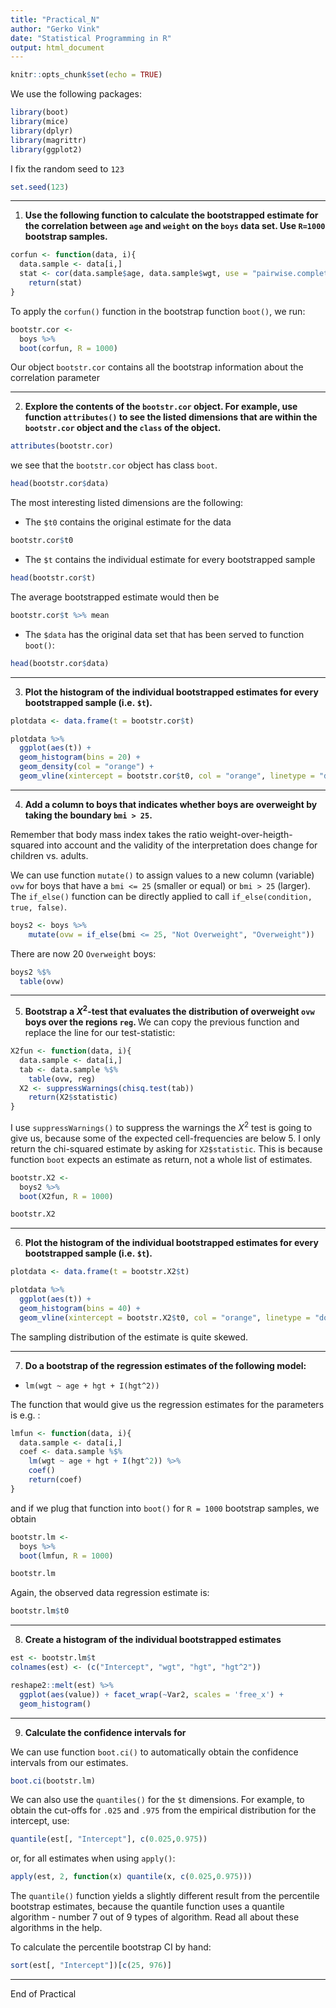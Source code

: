 ```yaml
---
title: "Practical_N"
author: "Gerko Vink"
date: "Statistical Programming in R"
output: html_document
---
```


```r
knitr::opts_chunk$set(echo = TRUE)
```

We use the following packages:
```r
library(boot)
library(mice)
library(dplyr)
library(magrittr)
library(ggplot2)
```

I fix the random seed to `123`
```r
set.seed(123)
```

---

1. **Use the following function to calculate the bootstrapped estimate for the correlation between `age` and `weight` on the `boys` data set. Use `R=1000` bootstrap samples.**

```r
corfun <- function(data, i){
  data.sample <- data[i,]
  stat <- cor(data.sample$age, data.sample$wgt, use = "pairwise.complete.obs")
	return(stat)
}
```

To apply the `corfun()` function in the bootstrap function `boot()`, we run:
```r
bootstr.cor <- 
  boys %>%
  boot(corfun, R = 1000)
```

Our object `bootstr.cor` contains all the bootstrap information about the correlation parameter

---

2. **Explore the contents of the `bootstr.cor` object. For example, use function `attributes()` to see the listed dimensions that are within the `bootstr.cor` object and the `class` of the object.**
```r
attributes(bootstr.cor)
```
we see that the `bootstr.cor` object has class `boot`. 
```r
head(bootstr.cor$data)
```

The most interesting listed dimensions are the following:

- The `$t0` contains the original estimate for the data 
```r
bootstr.cor$t0
```

- The `$t` contains the individual estimate for every bootstrapped sample
```r
head(bootstr.cor$t)
```

The average bootstrapped estimate would then be
```r
bootstr.cor$t %>% mean
```


- The `$data` has the original data set that has been served to function `boot()`:
```r
head(bootstr.cor$data)
```

---

3. **Plot the histogram of the individual bootstrapped estimates for every bootstrapped sample (i.e. `$t`).**
```r
plotdata <- data.frame(t = bootstr.cor$t)

plotdata %>%
  ggplot(aes(t)) + 
  geom_histogram(bins = 20) + 
  geom_density(col = "orange") + 
  geom_vline(xintercept = bootstr.cor$t0, col = "orange", linetype = "dotted")
```

---

4. **Add a column to boys that indicates whether boys are overweight by taking the boundary `bmi > 25`.** 

Remember that body mass index takes the ratio weight-over-heigth-squared into account and the validity of the interpretation does change for children vs. adults.

We can use function `mutate()` to assign values to a new column (variable) `ovw` for boys that have a `bmi <= 25` (smaller or equal) or `bmi > 25` (larger). The `if_else()` function can be directly applied to call `if_else(condition, true, false)`.
```r
boys2 <- boys %>%
    mutate(ovw = if_else(bmi <= 25, "Not Overweight", "Overweight")) 
```
There are now 20 `Overweight` boys:
```r
boys2 %$%
  table(ovw)
```

---

5. **Bootstrap a $X^2$-test that evaluates the distribution of overweight `ovw` boys over the regions `reg`. **
We can copy the previous function and replace the line for our test-statistic:
```r
X2fun <- function(data, i){
  data.sample <- data[i,]
  tab <- data.sample %$%
    table(ovw, reg) 
  X2 <- suppressWarnings(chisq.test(tab))
	return(X2$statistic)
}
```

I use `suppressWarnings()` to suppress the warnings the $X^2$ test is going to give us, because some of the expected cell-frequencies are below 5. I only return the chi-squared estimate by asking for `X2$statistic`. This is because function `boot` expects an estimate as return, not a whole list of estimates. 
 
```r

bootstr.X2 <- 
  boys2 %>%
  boot(X2fun, R = 1000)

bootstr.X2

```

---

6. **Plot the histogram of the individual bootstrapped estimates for every bootstrapped sample (i.e. `$t`).**
```r
plotdata <- data.frame(t = bootstr.X2$t)

plotdata %>%
  ggplot(aes(t)) + 
  geom_histogram(bins = 40) + 
  geom_vline(xintercept = bootstr.X2$t0, col = "orange", linetype = "dotted")
```

The sampling distribution of the estimate is quite skewed.

---
 
7. **Do a bootstrap of the regression estimates of the following model:** 

- `lm(wgt ~ age + hgt + I(hgt^2))`

The function that would give us the regression estimates for the parameters is e.g. :
```r
lmfun <- function(data, i){
  data.sample <- data[i,]
  coef <- data.sample %$%
    lm(wgt ~ age + hgt + I(hgt^2)) %>%
    coef()
	return(coef)
}
```

and if we plug that function into `boot()` for `R = 1000` bootstrap samples, we obtain
```r
bootstr.lm <- 
  boys %>%
  boot(lmfun, R = 1000)

bootstr.lm
```

Again, the observed data regression estimate is:
```r
bootstr.lm$t0
```

---

8. **Create a histogram of the individual bootstrapped estimates **
```r
est <- bootstr.lm$t
colnames(est) <- (c("Intercept", "wgt", "hgt", "hgt^2"))

reshape2::melt(est) %>%
  ggplot(aes(value)) + facet_wrap(~Var2, scales = 'free_x') +
  geom_histogram()
```


---

9. **Calculate the confidence intervals for **

We can use function `boot.ci()` to automatically obtain the confidence intervals from our estimates.
```r
boot.ci(bootstr.lm)
```
We can also use the `quantiles()` for the `$t` dimensions. For example, to obtain the cut-offs for `.025` and `.975` from the empirical distribution for the intercept, use:
```r
quantile(est[, "Intercept"], c(0.025,0.975))
```
or, for all estimates when using `apply()`:
```r
apply(est, 2, function(x) quantile(x, c(0.025,0.975)))
```

The `quantile()` function yields a slightly different result from the percentile bootstrap estimates, because the quantile function uses a quantile algorithm - number 7 out of 9 types of algorithm. Read all about these algorithms in the help. 

To calculate the percentile bootstrap CI by hand:
```r
sort(est[, "Intercept"])[c(25, 976)]
```

---

End of Practical

